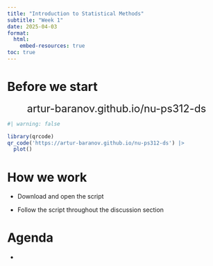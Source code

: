 ```yaml
---
title: "Introduction to Statistical Methods"
subtitle: "Week 1"
date: 2025-04-03
format: 
  html:
    embed-resources: true
toc: true
---
```


# Before we start

<center style="font-size:24px">artur-baranov.github.io/nu-ps312-ds</center>

```r
#| warning: false

library(qrcode)
qr_code('https://artur-baranov.github.io/nu-ps312-ds') |>
  plot()
```

# How we work

-   Download and open the script

-   Follow the script throughout the discussion section

# Agenda

-   







